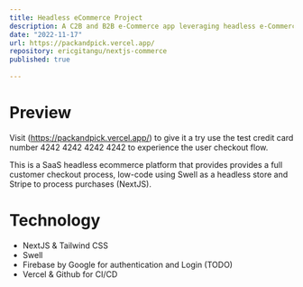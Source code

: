 ```yaml
---
title: Headless eCommerce Project
description: A C2B and B2B e-Commerce app leveraging headless e-Commerce, it contains a full beginning to end user experience including a fully functional checkout with email notifications of orders, purchases etc. I am using Swell as my preferred headless e-Commerce solution.
date: "2022-11-17"
url: https://packandpick.vercel.app/
repository: ericgitangu/nextjs-commerce
published: true
  
---
```


# Preview

Visit (https://packandpick.vercel.app/) to give it a try use the test credit card number 4242 4242 4242 4242 to experience the user checkout flow.

This is a SaaS headless ecommerce platform that provides provides a full customer checkout process, low-code using Swell as a headless store and Stripe to process purchases (NextJS). 

# Technology 

- NextJS & Tailwind CSS
- Swell
- Firebase by Google for authentication and Login (TODO) 
- Vercel & Github for CI/CD